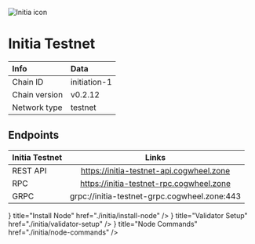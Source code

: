 
![Initia icon](/icons/initiaIcon.png)

# Initia Testnet

| Info | Data |
| :------------      | :----------      |
| Chain ID           | initiation-1      |
| Chain version      | v0.2.12  |
| Network type       | testnet   |

## Endpoints

| Initia Testnet | Links                                     |
| :------------           | :----------:                              |
| REST API                | https://initia-testnet-api.cogwheel.zone      |
| RPC                     | https://initia-testnet-rpc.cogwheel.zone      |
| GRPC                    | grpc://initia-testnet-grpc.cogwheel.zone:443  |

<Cards>
  <Card
    icon={<ChevronRightIcon />}
    title="Install Node"
    href="./initia/install-node"
  />
  <Card
    icon={<ChevronRightIcon />}
    title="Validator Setup"
    href="./initia/validator-setup"
  />
  <Card
    icon={<ChevronRightIcon />}
    title="Node Commands"
    href="./initia/node-commands"
  />
</Cards>
